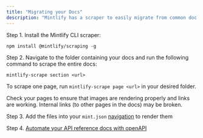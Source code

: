 ```yaml
---
title: "Migrating your Docs"
description: "Mintlify has a scraper to easily migrate from common doc platforms, such as Docusaurus, Gitbook, and Readme."
---
```


Step 1. Install the Mintlify CLI scraper: 
```npm
npm install @mintlify/scraping -g
```

Step 2. Navigate to the folder containing your docs and run the following command to scrape the entire docs:
```npm 
mintlify-scrape section <url> 
```

To scrape one page, run `mintlify-scrape page <url>` in your desired folder. 

<Warning>
Check your pages to ensure that images are rendering properly and links are working. Internal links (to other pages in the docs) may be broken. 
</Warning>

Step 3. Add the files into your `mint.json` [navigation](/settings/navigation) to render them 

Step 4. [Automate your API reference docs with openAPI](/api-playground/openapi)